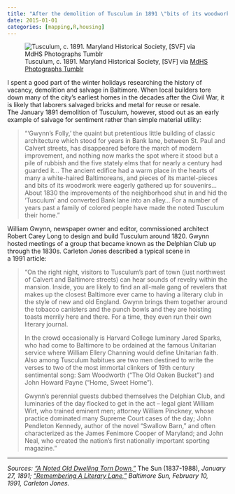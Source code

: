 ```yaml
---
title: "After the demolition of Tusculum in 1891 \"bits of its woodwork were eagerly gathered up for souvenirs\""
date: 2015-01-01
categories: [mapping,R,housing]
---
```


![Tusculum, c. 1891. Maryland Historical Society, \[SVF\] via [MdHS Photographs Tumblr](http://mdhsphotographs.tumblr.com/post/63675940105/tusculum-home-of-the-delphian-club-northeast-of)](images/tusculum-mdhs-svf.jpg)

I spent a good part of the winter holidays researching the history of vacancy, demolition and salvage in Baltimore. When local builders tore down many of the city's earliest homes in the decades after the Civil War, it is likely that laborers salvaged bricks and metal for reuse or resale. The January 1891 demolition of Tusculum, however, stood out as an early example of salvage for sentiment rather than simple material utility:

> "'Gwynn's Folly,' the quaint but pretentious little building of classic architecture which stood for years in Bank lane, between St. Paul and Calvert streets, has disappeared before the march of modern improvement, and nothing now marks the spot where it stood but a pile of rubbish and the five stately elms that for nearly a century had guarded it... The ancient edifice had a warm place in the hearts of many a white-haired Baltimoreans, and pieces of its mantel-pieces and bits of its woodwork were eagerly gathered up for souvenirs... About 1830 the improvements of the neighborhood shut in and hid the 'Tusculum' and converted Bank lane into an alley... For a number of years past a family of colored people have made the noted Tusculum their home."

William Gwynn, newspaper owner and editor, commissioned architect Robert Carey Long to design and build Tusculum around 1820. Gwynn hosted meetings of a group that became known as the Delphian Club up through the 1830s. Carleton Jones described a typical scene in a 1991 article:

> "On the right night, visitors to Tusculum's part of town (just northwest of Calvert and Baltimore streets) can hear sounds of revelry within the mansion. Inside, you are likely to find an all-male gang of revelers that makes up the closest Baltimore ever came to having a literary club in the style of new and old England. Gwynn brings them together around the tobacco canisters and the punch bowls and they are hoisting toasts merrily here and there. For a time, they even run their own literary journal.
>
> In the crowd occasionally is Harvard College luminary Jared Sparks, who had come to Baltimore to be ordained at the famous Unitarian service where William Ellery Channing would define Unitarian faith. Also among Tusculum habitues are two men destined to write the verses to two of the most immortal clinkers of 19th century sentimental song: Sam Woodworth ("The Old Oaken Bucket") and John Howard Payne ("Home, Sweet Home").
>
> Gwynn's perennial guests dubbed themselves the Delphian Club, and luminaries of the day flocked to get in the act -- legal giant William Wirt, who trained eminent men; attorney William Pinckney, whose practice dominated many Supreme Court cases of the day; John Pendleton Kennedy, author of the novel "Swallow Barn," and often characterized as the James Fenimore Cooper of Maryland; and John Neal, who created the nation's first nationally important sporting magazine."

------------------------------------------------------------------------

*Sources: ["A Noted Old Dwelling Torn Down,"](http://search.proquest.com/hnpbaltimoresun/docview/535286267/abstract/92526BAEBF7848EDPQ/76?accountid=10750)* The Sun (1837-1988)*, January 27, 1891; ["Remembering A Literary Lane,"](http://articles.baltimoresun.com/1991-02-10/features/1991041195_1_baltimore-streets-bank-of-baltimore-new-sense) Baltimore Sun, February 10, 1991, Carleton Jones.*
